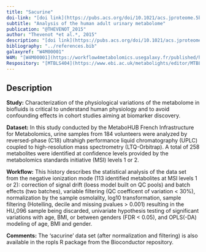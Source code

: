 ```yaml
---
title: "Sacurine"
doi-link: "[doi link](https://pubs.acs.org/doi/10.1021/acs.jproteome.5b00354)"
subtitle: "Analysis of the human adult urinary metabolome"
publication: "@THEVENOT_2015"
author: "Thevenot *et al.*, 2015"
description: "[doi link](https://pubs.acs.org/doi/10.1021/acs.jproteome.5b00354)"
bibliography: "../references.bib"
galaxyref: "W4M00001"
W4M: "[W4M00001](https://workflow4metabolomics.usegalaxy.fr/published/history?id=3052e053b71f3ff5)"
Respository: "[MTBLS404](https://www.ebi.ac.uk/metabolights/editor/MTBLS404/descriptors)"
---
```


## Description

**Study:** 
Characterization of the physiological variations of the metabolome in biofluids is critical to understand human physiology and to avoid confounding effects in cohort studies aiming at biomarker discovery.

**Dataset:** 
In this study conducted by the MetaboHUB French Infrastructure for Metabolomics, urine samples from 184 volunteers were analyzed by reversed-phase (C18) ultrahigh performance liquid chromatography (UPLC) coupled to high-resolution mass spectrometry (LTQ-Orbitrap). A total of 258 metabolites were identified at confidence levels provided by the metabolomics standards initiative (MSI) levels 1 or 2.

**Workflow:** 
This history describes the statistical analysis of the data set from the negative ionization mode (113 identified metabolites at MSI levels 1 or 2): correction of signal drift (loess model built on QC pools) and batch effects (two batches), variable filtering (QC coefficent of variation < 30%), normalization by the sample osmolality, log10 transformation, sample filtering (Hotelling, decile and missing pvalues > 0.001) resulting in the HU_096 sample being discarded, univariate hypothesis testing of significant variations with age, BMI, or between genders (FDR < 0.05), and OPLS(-DA) modeling of age, BMI and gender.

**Comments:** 
The ‘sacurine’ data set (after normalization and filtering) is also available in the ropls R package from the Bioconductor repository.
